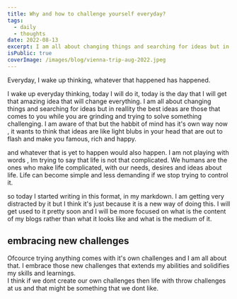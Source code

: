 ```yaml
---
title: Why and how to challenge yourself everyday?
tags:
  - daily
  - thoughts
date: 2022-08-13
excerpt: I am all about changing things and searching for ideas but in reallity the best ideas are those that comes to you while you are grinding and trying to solve something challenging.
isPublic: true
coverImage: /images/blog/vienna-trip-aug-2022.jpeg
---
```


Everyday, I wake up thinking, whatever that happened has happened.

I wake up everyday thinking, today I will do it, today is the day that I will get that amazing idea that will change everything.
I am all about changing things and searching for ideas but in reallity the best ideas are those that comes to you while you are grinding and trying to solve something challenging.
I am aware of that but the habbit of mind has it's own way now , it wants to think that ideas are like light blubs in your head that are out to flash and make you famous, rich and happy.

and whatever that is yet to happen would also happen.
I am not playing with words , Im trying to say that life is not that complicated.
We humans are the ones who make life complicated, with our needs, desires and ideas about life.
Life can become simple and less demanding if we stop trying to control it.

so today I started writing in this format, in my markdown.
I am getting very distracted by it but I think it's just because it is a new way of doing this.
I will get used to it pretty soon and I will be more focused on what is the content of my blogs rather than what it looks like and what is the medium of it.

## embracing new challenges

Ofcource trying anything comes with it's own challenges and I am all about that. I embrace those new challenges that extends my abilities and solidifies my skills and learnings.  
I think if we dont create our own challenges then life with throw challenges at us and that might be something that we dont like.

